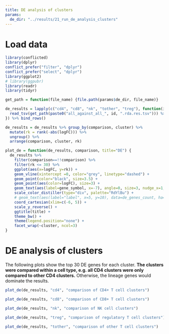 ```yaml
---
title: DE analysis of clusters
params:
  de_dir: "../results/21_run_de_analysis_clusters"
---
```


# Load data

```r
library(conflicted)
library(dplyr)
conflict_prefer("filter", "dplyr")
conflict_prefer("select", "dplyr")
library(ggplot2)
# library(ggpubr)
library(readr)
library(tidyr)
```


```r
get_path = function(file_name) {file.path(params$de_dir, file_name)}

de_results = lapply(c("cd4", "cd8", "nk", "tother", "treg"), function(id) {
  read_tsv(get_path(paste0("all_against_all_", id, ".rda.res.tsv"))) %>% mutate(comparison=id)
}) %>% bind_rows()
```
```r
de_results = de_results %>% group_by(comparison, cluster) %>%
  mutate(rk = rank(-abs(logFC))) %>%
  ungroup() %>%
  arrange(comparison, cluster, rk)

```

```r
plot_de = function(de_results, comparison, title="DE") {
  de_results %>%
    filter(comparison==!!comparison) %>%
    filter(rk <= 30) %>%
    ggplot(aes(x=logFC, y=rk)) +
    geom_vline(xintercept =0, color="grey", linetype="dashed") +
    geom_point(color="black", size=3.5) +
    geom_point(aes(color=logFC), size=3) +
    geom_text(aes(label=gene_symbol, x=-7), angle=0, size=3, nudge_x=1, hjust=0, family = "sans") +
    scale_color_distiller(type="div", palette="RdYlBu") +
    # geom_text(aes(label="label", x=5, y=10), data=de_genes_count, ha="right", size=8) +
    coord_cartesian(xlim=c(-6, 5)) +
    scale_y_reverse() +
    ggtitle(title) +
    theme_bw() +
    theme(legend.position="none") +
    facet_wrap(~cluster, ncol=3)
}

```

# DE analysis of clusters

The following plots show the top 30 DE genes for each cluster.
**The clusters were compared within a cell type, e.g. all CD4 clusters were only compared to other CD4 clusters.**
Otherwise, the lineage genes would dominate the results.

```r
plot_de(de_results, "cd4", "comparison of CD4+ T cell clusters")
```

```r
plot_de(de_results, "cd8", "comparison of CD8+ T cell clusters")
```

```r
plot_de(de_results, "nk", "comparison of NK cell clusters")
```

```r
plot_de(de_results, "treg", "comparison of regulatory T cell clusters")
```

```r
plot_de(de_results, "tother", "comparison of other T cell clusters")
```


